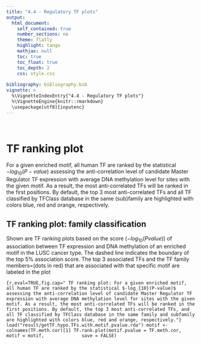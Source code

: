 ```yaml
---
title: "4.4 - Regulatory TF plots"
output: 
  html_document:
    self_contained: true
    number_sections: no
    theme: flatly
    highlight: tango
    mathjax: null
    toc: true
    toc_float: true
    toc_depth: 2
    css: style.css
  
bibliography: bibliography.bib    
vignette: >
  %\VignetteIndexEntry{"4.4 - Regulatory TF plots"}
  %\VignetteEngine{knitr::rmarkdown}
  \usepackage[utf8]{inputenc}
---
```


<br>

# TF ranking plot

For a given enriched motif, all human TF are ranked by the statistical $-log_{10}(P-value)$ assessing the anti-correlation level of candidate Master Regulator TF expression with average DNA methylation level for sites with the given motif. As a result, the most anti-correlated TFs will be ranked in the first positions. By default, the top 3 most anti-correlated TFs and all TF classified by TFClass database in the same (sub)family  are highlighted with colors blue, red and orange, respectively.


## TF ranking plot: family classification

Shown are TF ranking plots based on the score ($-log_{10}(P value))$ of association between TF expression and DNA methylation of an enriched motif in the LUSC cancer type. The dashed line indicates the boundary of the top 5% association score. The top 3 associated TFs and the TF family members=(dots in red) that are associated with that specific motif are labeled in the plot

```{r,eval=TRUE,fig.cap=" TF ranking plot: For a given enriched motif, all human TF are ranked by the statistical $-log_{10}(P-value)$ assessing the anti-correlation level of candidate Master Regulator TF expression with average DNA methylation level for sites with the given motif. As a result, the most anti-correlated TFs will be ranked in the first positions. By default, the top 3 most anti-correlated TFs, and all TF classified by TFClass database in the same family and subfamily are highlighted with colors blue, red and orange, respectively."}
load("result/getTF.hypo.TFs.with.motif.pvalue.rda")
motif <- colnames(TF.meth.cor)[1]
TF.rank.plot(motif.pvalue = TF.meth.cor, 
             motif = motif,
             save = FALSE) 
```


